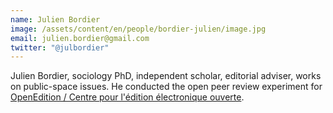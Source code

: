 ```yaml
---
name: Julien Bordier
image: /assets/content/en/people/bordier-julien/image.jpg
email: julien.bordier@gmail.com
twitter: "@julbordier"
---
```

Julien Bordier, sociology PhD, independent scholar, editorial adviser, works on public-space issues. He conducted the open peer review experiment for [OpenEdition / Centre pour l'édition électronique ouverte](https://www.openedition.org/).
